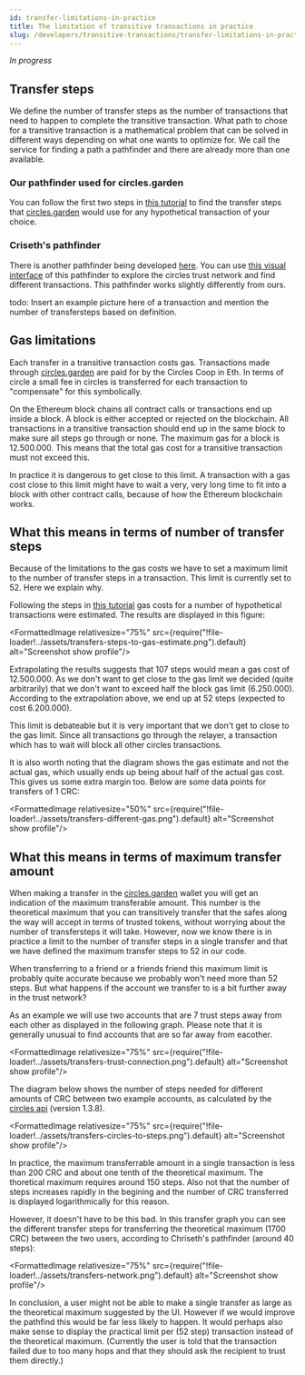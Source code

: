 ```yaml
---
id: transfer-limitations-in-practice
title: The limitation of transitive transactions in practice
slug: /developers/transitive-transactions/transfer-limitations-in-practice
---
```


*In progress*

## Transfer steps
We define the number of transfer steps as the number of transactions that need to happen to complete the transitive transaction. 
What path to chose for a transitive transaction is a mathematical problem that can be solved in different ways depending on what one wants to optimize for. We call the service for finding a path a pathfinder and there are already more than one available.

### Our pathfinder used for circles.garden
You can follow the first two steps in [this tutorial](../tutorials/estimate-gas-cost) to find the transfer steps that [circles.garden](https://circles.garden) would use for any hypothetical transaction of your choice. 

### Criseth's pathfinder
There is another pathfinder being developed [here](https://github.com/chriseth/pathfinder).
You can use [this visual interface](https://chriseth.github.io/pathfinder/) of this pathfinder to explore the circles trust network and find different transactions. This pathfinder works slightly differently from ours.

todo: Insert an example picture here of a transaction and mention the number of transfersteps based on definition.

## Gas limitations
Each transfer in a transitive transaction costs gas. Transactions made through [circles.garden](https://circles.garden) are paid for by the Circles Coop in Eth. In terms of circle a small fee in circles is transferred for each transaction to "compensate" for this symbolically.

On the Ethereum block chains all contract calls or transactions end up inside a block. A block is either accepted or rejected on the blockchain.
All transactions in a transitive transaction should end up in the same block to make sure all steps go through or none. The maximum gas for a block is 12.500.000. This means that the total gas cost for a transitive transaction must not exceed this.

In practice it is dangerous to get close to this limit. A transaction with a gas cost close to this limit might have to wait a very, very long time to fit into a block with other contract calls, because of how the Ethereum blockchain works. 


## What this means in terms of number of transfer steps
Because of the limitations to the gas costs we have to set a maximum limit to the number of transfer steps in a transaction. This limit is currently set to 52. Here we explain why.

Following the steps in [this tutorial](../tutorials/estimate-gas-cost) gas costs for a number of hypothetical transactions were estimated. The results are displayed in this figure:

<FormattedImage relativesize="75%" src={require("!file-loader!../assets/transfers-steps-to-gas-estimate.png").default} alt="Screenshot show profile"/>

Extrapolating the results suggests that 107 steps would mean a gas cost of 12.500.000. As we don't want to get close to the gas limit we decided (quite arbitrarily) that we don't want to exceed half the block gas limit (6.250.000). According to the extrapolation above, we end up at 52 steps (expected to cost 6.200.000). 

This limit is debateable but it is very important that we don't get to close to the gas limit. Since all transactions go through the relayer, a transaction which has to wait will block all other circles transactions.

It is also worth noting that the diagram shows the gas estimate and not the actual gas, which usually ends up being about half of the actual gas cost. This gives us some extra margin too. Below are some data points for transfers of 1 CRC:

<FormattedImage relativesize="50%" src={require("!file-loader!../assets/transfers-different-gas.png").default} alt="Screenshot show profile"/>


## What this means in terms of maximum transfer amount

When making a transfer in the [circles.garden](https://circles.garden) wallet you will get an indication of the maximum transferable amount. This number is the theoretical maximum that you can transitively transfer that the safes along the way will accept in terms of trusted tokens, without worrying about the number of transfersteps it will take. However, now we know there is in practice a limit to the number of transfer steps in a single transfer and that we have defined the maximum transfer steps to 52 in our code. 

When transferring to a friend or a friends friend this maximum limit is probably quite accurate because we probably won't need more than 52 steps. But what happens if the account we transfer to is a bit further away in the trust network? 

As an example we will use two accounts that are 7 trust steps away from each other as displayed in the following graph. Please note that it is generally unusual to find accounts that are so far away from eacother.

<FormattedImage relativesize="75%" src={require("!file-loader!../assets/transfers-trust-connection.png").default} alt="Screenshot show profile"/>

The diagram below shows the number of steps needed for different amounts of CRC between two example accounts, as calculated by the [circles api](https://github.com/CirclesUBI/circles-api) (version 1.3.8).

<FormattedImage relativesize="75%" src={require("!file-loader!../assets/transfers-circles-to-steps.png").default} alt="Screenshot show profile"/>


In practice, the maximum transferrable amount in a single transaction is less than 200 CRC and about one tenth of the theoretical maximum. The thoretical maximum requires around 150 steps. Also not that the number of steps increases rapidly in the begining and the number of CRC transferred is displayed logarithmically for this reason.

However, it doesn't have to be this bad. In this transfer graph you can see the different transfer steps for transferring the theoretical maximum (1700 CRC) between the two users, according to Chriseth's pathfinder (around 40 steps):

<FormattedImage relativesize="75%" src={require("!file-loader!../assets/transfers-network.png").default} alt="Screenshot show profile"/>

In conclusion, a user might not be able to make a single transfer as large as the theoretical maximum suggested by the UI. However if we would improve the pathfind this would be far less likely to happen. It would perhaps also make sense to display the practical limit per (52 step) transaction instead of the theoretical maximum. (Currently the user is told that the transaction failed due to too many hops and that they should ask the recipient to trust them directly.)

